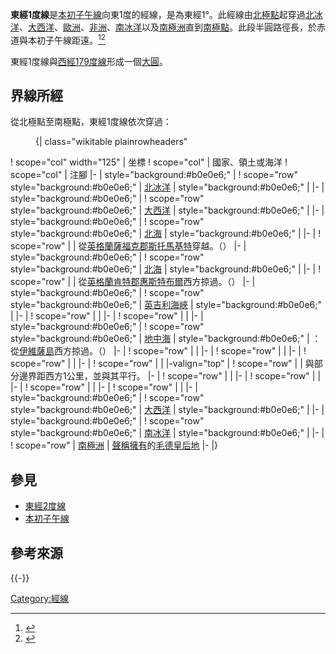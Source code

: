
{{Location map-line|lon=1}}
{{kml}}
'''東經1度線'''是[[本初子午線|本初子午線]]向東1度的經線，是為東經1°。此經線由[[北極點|北極點]]起穿過[[北冰洋|北冰洋]]、[[大西洋|大西洋]]、[[歐洲|歐洲]]、[[非洲|非洲]]、[[南冰洋|南冰洋]]以及[[南極洲|南極洲]]直到[[南極點|南極點]]。此段半圓路徑長{{convert|20003.932|km}}，於赤道與本初子午線距{{convert|111.319|km}}遠。<ref name="noaa">{{cite web
 | url     = http://www.ngs.noaa.gov/PUBS_LIB/inverse.pdf
 | title     = Direct and Inverse Solutions of Geodesics on the Ellipsoid with application of nested equation
 | author     = T. Vincenty
 | date     = April 1975
 | access-date     = 2017-05-18
 | archive-date     = 2013-01-28
 | archive-url     = https://www.webcitation.org/6DzvSBPa5?url=http://www.ngs.noaa.gov/PUBS_LIB/inverse.pdf
 | dead-url     = no
 }}</ref><ref name="latlon">{{cite web
 | url = http://www.movable-type.co.uk/scripts/latlong-vincenty.html
 | title = Vincenty formula for distance between two Latitude/Longitude points
 | website = Movable type scripts
 | accessdate = 17 May 2017
 | archive-date = 2013-01-28
 | archive-url = https://www.webcitation.org/6DzvScM3g?url=http://www.movable-type.co.uk/scripts/latlong-vincenty.html
 | dead-url = no
 }}</ref>

東經1度線與[[西經179度線|西經179度線]]形成一個[[大圓|大圓]]。

==界線所經==
從北極點至南極點，東經1度線依次穿過：

:{| class="wikitable plainrowheaders"
! scope="col" width="125" | 坐標
! scope="col" | 國家、領土或海洋
! scope="col" | 注腳
|-
| style="background:#b0e0e6;" | {{Coord|90|0|N|1|0|E|type:waterbody|name=Arctic Ocean}}
! scope="row" style="background:#b0e0e6;" | [[北冰洋|北冰洋]]
| style="background:#b0e0e6;" |
|-
| style="background:#b0e0e6;" | {{Coord|81|35|N|1|0|E|type:waterbody|name=Atlantic Ocean}}
! scope="row" style="background:#b0e0e6;" | [[大西洋|大西洋]]
| style="background:#b0e0e6;" |
|-
| style="background:#b0e0e6;" | {{Coord|61|0|N|1|0|E|type:waterbody|name=North Sea}}
! scope="row" style="background:#b0e0e6;" | [[北海_(大西洋)|北海]]
| style="background:#b0e0e6;" |
|-
| {{Coord|52|58|N|1|0|E|type:country|name=United Kingdom}}
! scope="row" | {{UK}}
| 從[[英格蘭|英格蘭]][[薩福克郡|薩福克郡]][[斯托馬基特|斯托馬基特]]穿越。（{{Coord|52|11|N|1|0|E|type:city|name=Stowmarket}}）
|-
| style="background:#b0e0e6;" | {{Coord|51|47|N|1|0|E|type:waterbody|name=North Sea}}
! scope="row" style="background:#b0e0e6;" | [[北海_(大西洋)|北海]]
| style="background:#b0e0e6;" |
|-
| {{Coord|51|21|N|1|0|E|type:country|name=United Kingdom}}
! scope="row" | {{UK}}
| 從[[英格蘭|英格蘭]][[肯特郡|肯特郡]][[惠斯特布爾|惠斯特布爾]]西方掠過。（{{Coord|51|21|N|1|1|E|type:city|name=Whitstable}}）
|-
| style="background:#b0e0e6;" | {{Coord|51|1|N|1|0|E|type:waterbody|name=English Channel}}
! scope="row" style="background:#b0e0e6;" | [[英吉利海峽|英吉利海峽]]
| style="background:#b0e0e6;" |
|-
| {{Coord|49|55|N|1|0|E|type:country|name=France}}
! scope="row" | {{FRA}}
|
|-
| {{Coord|47|47|N|1|0|E|type:country|name=Spain}}
! scope="row" | {{ESP}}
|
|-
| style="background:#b0e0e6;" | {{Coord|41|2|N|1|0|E|type:waterbody|name=Mediterranean Sea}}
! scope="row" style="background:#b0e0e6;" | [[地中海|地中海]]
| style="background:#b0e0e6;" | {{ESP}}：從[[伊維薩島|伊維薩島]]西方掠過。（{{Coord|38|54|N|1|13|E|type:isle|name=Ibiza}}）
|-
| {{Coord|36|28|N|1|0|E|type:country|name=Algeria}}
! scope="row" | {{DZA}}
|
|-
| {{Coord|21|13|N|1|0|E|type:country|name=Mali}}
! scope="row" | {{MLI}}
|
|-
| {{Coord|15|0|N|1|0|E|type:country|name=Niger}}
! scope="row" | {{NER}}
|
|-
| {{Coord|13|33|N|1|0|E|type:country|name=Burkina Faso}}
! scope="row" | {{BFA}}
|
|-valign="top"
| {{Coord|13|22|N|1|0|E|type:country|name=Niger}}
! scope="row" | {{NER}}
| 與{{BFA}}部分邊界距西方1公里，並與其平行。
|-
| {{Coord|13|3|N|1|0|E|type:country|name=Burkina Faso}}
! scope="row" | {{BFA}}
|
|-
| {{Coord|11|5|N|1|0|E|type:country|name=Benin}}
! scope="row" | {{BEN}}
|
|-
| {{Coord|10|13|N|1|0|E|type:country|name=Togo}}
! scope="row" | {{TOG}}
|
|-
| {{Coord|6|18|N|1|0|E|type:country|name=Ghana}}
! scope="row" | {{GHA}}
|
|-
| style="background:#b0e0e6;" | {{Coord|5|55|N|1|0|E|type:waterbody|name=Atlantic Ocean}}
! scope="row" style="background:#b0e0e6;" | [[大西洋|大西洋]]
| style="background:#b0e0e6;" |
|-
| style="background:#b0e0e6;" | {{Coord|60|0|S|1|0|E|type:waterbody|name=Southern Ocean}}
! scope="row" style="background:#b0e0e6;" | [[南冰洋|南冰洋]]
| style="background:#b0e0e6;" |
|-
| {{Coord|69|51|S|1|0|E|type:country|name=Antarctica}}
! scope="row" | [[南極洲|南極洲]]
| {{NOR}}[[南極領地|聲稱擁有]]的[[毛德皇后地|毛德皇后地]]
|-
|}

==參見==
*[[東經2度線|東經2度線]]
*[[本初子午線|本初子午線]]

== 參考來源 ==
{{reflist}}

{{-}}
{{geographical coordinates|state=collapsed}}

[[Category:經線|Category:經線]]